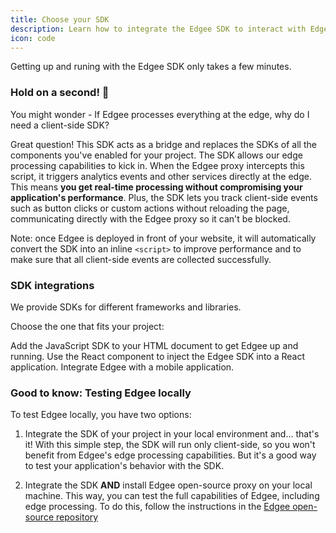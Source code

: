```yaml
---
title: Choose your SDK
description: Learn how to integrate the Edgee SDK to interact with Edgee services.
icon: code
---
```



<EdgeeSdk />

Getting up and runing with the Edgee SDK only takes a few minutes.

### **Hold on a second!** 🤔

You might wonder - If Edgee processes everything at the edge, why do I need a client-side SDK?

Great question! This SDK acts as a bridge and replaces the SDKs of all the components you've enabled for your project.
The SDK allows our edge processing capabilities to kick in. 
When the Edgee proxy intercepts this script, it triggers analytics events and other services directly at the edge. 
This means **you get real-time processing without compromising your application's performance**.
Plus, the SDK lets you track client-side events such as button clicks or custom actions without reloading the page,
communicating directly with the Edgee proxy so it can't be blocked.


<Note>Note: once Edgee is deployed in front of your website, it will automatically
convert the SDK into an inline `<script>` to improve performance
and to make sure that all client-side events are collected successfully.</Note>

### SDK integrations

We provide SDKs for different frameworks and libraries. 

Choose the one that fits your project:

<CardGroup>
  <Card title="Edgee JS SDK" icon="js" href="/getting-started/js-sdk">
    Add the JavaScript SDK to your HTML document to get Edgee up and running.
  </Card>

  <Card title="Edgee React Component" icon="react" href="/getting-started/react-sdk">
    Use the React component to inject the Edgee SDK into a React application.
  </Card>

  <Card title="Mobile SDK" icon="react" href="/getting-started/mobile-sdk">
    Integrate Edgee with a mobile application.
  </Card>
</CardGroup>


### Good to know: Testing Edgee locally

To test Edgee locally, you have two options:

1. Integrate the SDK of your project in your local environment and... that's it! With this simple step, the SDK will run only client-side,
so you won't benefit from Edgee's edge processing capabilities. But it's a good way to test your application's behavior with the SDK.

2. Integrate the SDK **AND** install Edgee open-source proxy on your local machine. This way, you can test the full capabilities of Edgee, including edge processing.
To do this, follow the instructions in the [Edgee open-source repository](/open-source/overview)
